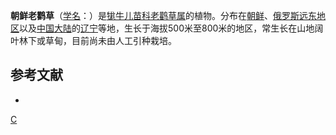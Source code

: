 {{Speciesbox 
| taxon = Geranium koreanum
| authority = Kom.
}}
'''朝鲜老鹳草'''（[[学名|学名]]：{{lang|la|''Geranium koreanum''}}）是[[牻牛儿苗科|牻牛儿苗科]][[老鹳草属|老鹳草属]]的植物。分布在[[朝鲜|朝鲜]]、[[俄罗斯远东地区|俄罗斯远东地区]]以及[[中国大陆|中国大陆]]的[[辽宁|辽宁]]等地，生长于海拔500米至800米的地区，常生长在山地阔叶林下或草甸，目前尚未由人工引种栽培。

== 参考文献 ==
<div class="references-small">
* {{cite web| url =http://www.bioinfo.cn/db05/KmzwSpecies.php?action=view&id=9699| title =朝鲜老鹳草| work =《中国高等植物数据库全库》| publisher =中国科学院微生物研究所| author =昆明植物研究所| accessdate =2009-02-24| deadurl =yes| archiveurl =https://web.archive.org/web/20160305015108/http://www.bioinfo.cn/db05/KmzwSpecies.php?action=view&id=9699| archivedate =2016-03-05}}
</div>
{{Taxonbar|from=Q11092787}}

[[Category:老鹳草属|C]]